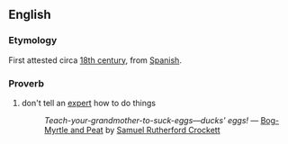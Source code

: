 ==English==
===Etymology===
First attested circa [[w:18th century|18th century]], from [[Spanish]].
===Proverb===
# don't tell an [[expert]] how to do things
#: ''Teach-your-grandmother-to-suck-eggs—ducks' eggs!'' &mdash; [[w:Bog-Myrtle and Peat|Bog-Myrtle and Peat]] by [[w:Samuel Rutherford Crockett|Samuel Rutherford Crockett]]